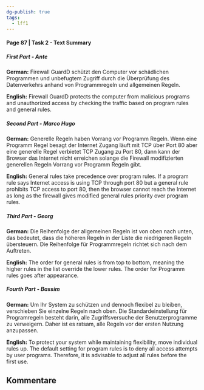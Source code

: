 ```yaml
---
dg-publish: true
tags:
  - lff1
---
```


#### Page 87 | Task 2 - Text Summary

##### **First Part** - Ante

**German:** Firewall GuardD schützt den Computer vor schädlichen Programmen und unbefugtem Zugriff durch die Überprüfung des Datenverkehrs anhand von Programmregeln und allgemeinen Regeln.

**English:** Firewall GuardD protects the computer from malicious programs and unauthorized access by checking the traffic based on program rules and general rules.

##### **Second Part** - Marco Hugo

**German:** Generelle Regeln haben Vorrang vor Programm Regeln. Wenn eine Programm Regel besagt der Internet Zugang läuft mit TCP über Port 80 aber eine generelle Regel verbietet TCP Zugang zu Port 80, dann kann der Browser das Internet nicht erreichen solange die Firewall modifizierten generellen Regeln Vorrang vor Programm Regeln gibt.

**English:** General rules take precedence over program rules. If a program rule says Internet access is using TCP through port 80 but a general rule prohibits TCP access to port 80, then the browser cannot reach the Internet as long as the firewall gives modified general rules priority over program rules.

##### **Third Part** - Georg

**German:** Die Reihenfolge der allgemeinen Regeln ist von oben nach unten, das bedeutet, dass die höheren Regeln in der Liste die niedrigeren Regeln übersteuern. Die Reihenfolge für Programmregeln richtet sich nach dem Auftreten.

**English:** The order for general rules is from top to bottom, meaning the higher rules in the list override the lower rules. The order for Programm rules goes after appearance.

##### **Fourth Part** - Bassim

**German:** Um Ihr System zu schützen und dennoch flexibel zu bleiben, verschieben Sie einzelne Regeln nach oben. Die Standardeinstellung für Programregeln besteht darin, alle Zugriffsversuche der Benutzerprogramme zu verweigern. Daher ist es ratsam, alle Regeln vor der ersten Nutzung anzupassen.

**English:** To protect your system while maintaining flexibility, move individual rules up. The default setting for program rules is to deny all access attempts by user programs. Therefore, it is advisable to adjust all rules before the first use.


## Kommentare

<br />
<br />

<Comments />
